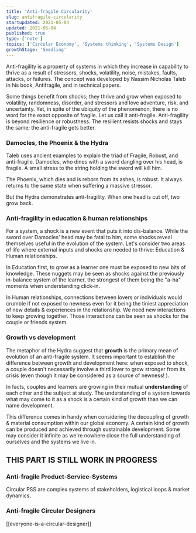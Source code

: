 ```yaml
---
title: 'Anti-fragile Circularity'
slug: antifragile-circularity
startupdated: 2021-05-04
updated: 2021-05-04
published: true
type: ['note']
topics: ['Circular Economy', 'Systems thinking', 'Systems Design']
growthStage: 'Seedling'
---
```


<SimpleCard width="700px">

<p  style={{ textAlign: 'center' }}> Anti-fragility is a property of systems in which they increase in capability to thrive as a result of stressors, shocks, volatility, noise, mistakes, faults, attacks, or failures. The concept was developed by Nassim Nicholas Taleb in his book, Antifragile, and in technical papers.</p>

</SimpleCard>

Some things benefit from shocks; they thrive and grow when exposed to volatility, randomness, disorder, and stressors and love adventure, risk, and uncertainty. Yet, in spite of the ubiquity of the phenomenon, there is no word for the exact opposite of fragile. Let us call it anti-fragile. Anti-fragility is beyond resilience or robustness. The resilient resists shocks and stays the same; the anti-fragile gets better.

### Damocles, the Phoenix & the Hydra

Taleb uses ancient examples to explain the triad of Fragile, Robust, and anti-fragile. Damocles, who dines with a sword dangling over his head, is fragile. A small stress to the string holding the sword will kill him.

The Phoenix, which dies and is reborn from its ashes, is robust. It always returns to the same state when suffering a massive stressor.

But the Hydra demonstrates anti-fragility. When one head is cut off, two grow back.

<BasicImage alt="" src="https://res.cloudinary.com/thisisatriumph/image/upload/v1629470769/Damocles_Hydra_Phoenix_v1_nxbdqa.jpg" />

### Anti-fragility in education & human relationships

For a system, a shock is a new event that puts it into dis-balance. While the sword over Damocles' head may be fatal to him, some shocks reveal themselves useful in the evolution of the system. Let's consider two areas of life where external inputs and shocks are needed to thrive: Education & Human relationships. 

In Education first, to grow as a learner one must be exposed to new bits of knowledge. These nuggets may be seen as shocks against the previously in-balance system of the learner, the strongest of them being the "a-ha" moments when understanding click-in. 

<BasicImage alt="" src="https://res.cloudinary.com/thisisatriumph/image/upload/v1629470921/Eureka__Archimede_wrne4c.jpg" />

In Human relationships, connections between lovers or individuals would crumble if not exposed to newness even for it being the tiniest appreciation of new details & experiences in the relationship. We need new interactions to keep growing together. Those interactions can be seen as shocks for the couple or friends system. 

### Growth vs development 
The metaphor of the Hydra suggest that **growth** is the primary mean of evolution of an anti-fragile system. It seems important to establish the difference between growth and development here: when exposed to shock, a couple doesn't necessarily involve a third lover to grow stronger from its crisis (even though it may be considered as a source of newness! ). 

In facts, couples and learners are growing in their mutual **understanding** of each other and the subject at study. The understanding of a system towards what may come to it as a shock is a certain kind of growth than we can name development. 

This difference comes in handy when considering the decoupling of growth & material consumption within our global economy. A certain kind of growth can be produced and achieved through sustainable development. Some may consider it infinite as we're nowhere close the full understanding of ourselves and the systems we live in. 

## THIS PART IS STILL WORK IN PROGRESS

### Anti-fragile Product-Service-Systems

Circular PSS are complex systems of stakeholders, logistical loops & market dynamics. 

### Anti-fragile Circular Designers



[[everyone-is-a-circular-designer]]
